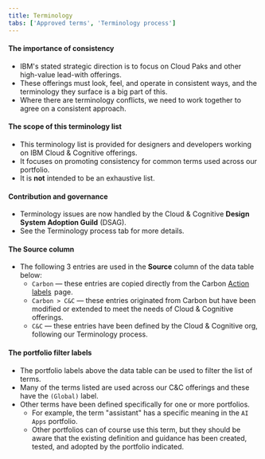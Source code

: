```yaml
---
title: Terminology
tabs: ['Approved terms', 'Terminology process']
---
```


<Row>
<Column colMd={8} colLg={16}>
<Accordion>
<AccordionItem title="About">

<Row>
<Column colMd={8} colLg={16}>

#### The importance of consistency
- IBM's stated strategic direction is to focus on Cloud Paks and other high-value lead-with offerings.
- These offerings must look, feel, and operate in consistent ways, and the terminology they surface is a big part of this.
- Where there are terminology conflicts, we need to work together to agree on a consistent approach.

#### The scope of this terminology list
- This terminology list is provided for designers and developers working on IBM Cloud & Cognitive offerings.
- It focuses on promoting consistency for common terms used across our portfolio.
- It is **not** intended to be an exhaustive list.

#### Contribution and governance
- Terminology issues are now handled by the Cloud & Cognitive **Design System Adoption Guild** (DSAG).
- See the <Link to="/content/terminology/terminology-process">Terminology process</Link> tab for more details.

#### The Source column
- The following 3 entries are used in the **Source** column of the data table below:
  - `Carbon` — these entries are copied directly from the Carbon <a href="https://www.carbondesignsystem.com/guidelines/content/action-labels" target="_blank">Action labels<Launch16 fill="#0F62FE" style="vertical-align:middle; margin: 0 2px 2px 0"/></a> page.
  - `Carbon > C&C` — these entries originated from Carbon but have been modified or extended to meet the needs of Cloud & Cognitive offerings.
  - `C&C` — these entries have been defined by the Cloud & Cognitive org, following our <Link to="/content/terminology/terminology-process">Terminology process</Link>.

#### The portfolio filter labels
- The portfolio labels above the data table can be used to filter the list of terms.
- Many of the terms listed are used across our C&C offerings and these have the `(Global)` label.
- Other terms have been defined specifically for one or more portfolios.
  - For example, the term "assistant" has a specific meaning in the `AI Apps` portfolio.
  - Other portfolios can of course use this term, but they should be aware that the existing definition and guidance has been created, tested, and adopted by the portfolio indicated.

</Column>
</Row>

</AccordionItem>
</Accordion>
</Column>
</Row>

<Glossary />